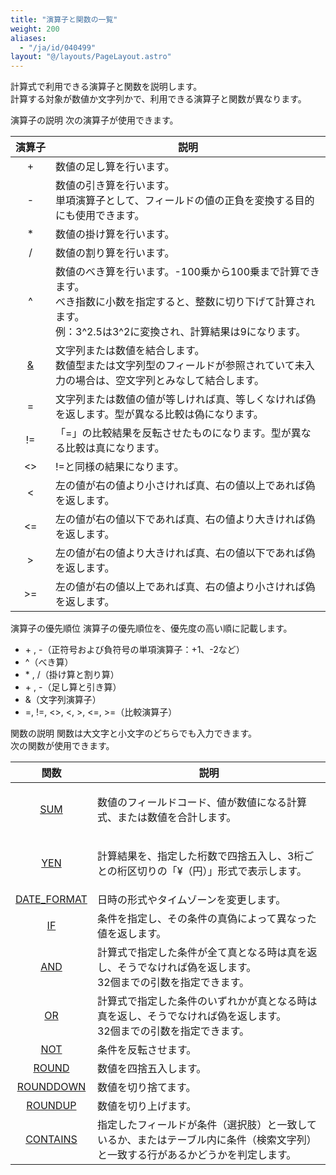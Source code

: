 ```yaml
---
title: "演算子と関数の一覧"
weight: 200
aliases:
  - "/ja/id/040499"
layout: "@/layouts/PageLayout.astro"
---
```




計算式で利用できる演算子と関数を説明します。  
計算する対象が数値か文字列かで、利用できる演算子と関数が異なります。

<Heading id="autocalc_autocalc_format_10">演算子の説明</Heading>
次の演算子が使用できます。

<table>
  <thead>
    <tr>
      <th nowrap style="" colspan="1" rowspan="2">演算子</th>
      <th colspan="1" rowspan="2">説明</th>
    </tr>
  </thead>
  <tbody>
    <tr>
      <td style="text-align: center;">+</td>
      <td>数値の足し算を行います。</td>
    </tr>
    <tr>
      <td style="text-align: center;">-</td>
      <td>数値の引き算を行います。<br />
      単項演算子として、フィールドの値の正負を変換する目的にも使用できます。</td>
    </tr>
    <tr>
      <td style="text-align: center;">*</td>
      <td>数値の掛け算を行います。</td>
    </tr>
    <tr>
      <td style="text-align: center;">/</td>
      <td>数値の割り算を行います。</td>
    </tr>
    <tr>
      <td style="text-align: center;">^</td>
      <td>数値のべき算を行います。-100乗から100乗まで計算できます。<br />
      べき指数に小数を指定すると、整数に切り下げて計算されます。<br />
      例：3^2.5は3^2に変換され、計算結果は9になります。</td>
    </tr>
    <tr>
      <td style="text-align: center;"><a href="/k/ja/id/040511.html">&amp;</a></td>
      <td>文字列または数値を結合します。<br />
      数値型または文字列型のフィールドが参照されていて未入力の場合は、空文字列とみなして結合します。</td>
    </tr>
    <tr>
      <td style="text-align: center;">=</td>
      <td>文字列または数値の値が等しければ真、等しくなければ偽を返します。型が異なる比較は偽になります。</td>
    </tr>
    <tr>
      <td style="text-align: center;">!=</td>
      <td>「=」の比較結果を反転させたものになります。型が異なる比較は真になります。<br />
      </td>
    </tr>
    <tr>
      <td style="text-align: center;"><></td>
      <td>!=と同様の結果になります。<br /></td>
    </tr>
    <tr>
      <td style="text-align: center;"><</td>
      <td>左の値が右の値より小さければ真、右の値以上であれば偽を返します。</td>
    </tr>
    <tr>
      <td style="text-align: center;"><=</td>
      <td>左の値が右の値以下であれば真、右の値より大きければ偽を返します。</td>
    </tr>
    <tr>
      <td style="text-align: center;">></td>
      <td>左の値が右の値より大きければ真、右の値以下であれば偽を返します。</td>
    </tr>
    <tr>
      <td style="text-align: center;">>=</td>
      <td>左の値が右の値以上であれば真、右の値より小さければ偽を返します。</td>
    </tr>
  </tbody>
</table>

<Heading level={3} id="autocalc_autocalc_format_2010">演算子の優先順位</Heading>
演算子の優先順位を、優先度の高い順に記載します。

* \+ , -（正符号および負符号の単項演算子：+1、-2など）
* ^（べき算）
* \* , /（掛け算と割り算）
* \+ , -（足し算と引き算）
* &（文字列演算子）
* =,  !=,  <>,  <,  >,  <=,  >=（比較演算子）

<Heading id="autocalc_autocalc_format_20">関数の説明</Heading>
関数は大文字と小文字のどちらでも入力できます。  
次の関数が使用できます。

<table>
  <thead>
    <tr>
      <th style="" colspan="1" rowspan="2">関数</th>
      <th colspan="1" rowspan="2">説明</th>
    </tr>
  </thead>
  <tbody>
    <tr>
      <td style="text-align: center;"><a href="/k/ja/id/040807.html" target="_blank">SUM</a></td>
      <td>
      <p>数値のフィールドコード、値が数値になる計算式、または数値を合計します。</p>
      </td>
    </tr>
    <tr>
      <td style="text-align: center;"><a href="/k/ja/id/040808.html" target="_blank">YEN</a></td>
      <td>
      <p>計算結果を、指定した桁数で四捨五入し、3桁ごとの桁区切りの「&yen;（円）」形式で表示します。</p>
      </td>
    </tr>
    <tr>
      <td style="text-align: center;"><a href="/k/ja/id/040501.html" target="_blank">DATE_FORMAT</a></td>
      <td>日時の形式やタイムゾーンを変更します。<br /></td>
    </tr>
    <tr>
      <td style="text-align: center;"><a href="/k/ja/id/040505.html" target="_blank">IF</a></td>
      <td>条件を指定し、その条件の真偽によって異なった値を返します。</td>
    </tr>
    <tr>
      <td style="text-align: center;"><a href="/k/ja/id/040496.html" target="_blank">AND</a></td>
      <td>計算式で指定した条件が全て真となる時は真を返し、そうでなければ偽を返します。<br />
      32個までの引数を指定できます。</td>
    </tr>
    <tr>
      <td style="text-align: center;"><a href="/k/ja/id/040496.html" target="_blank">OR</a></td>
      <td>計算式で指定した条件のいずれかが真となる時は真を返し、そうでなければ偽を返します。<br />
      32個までの引数を指定できます。</td>
    </tr>
    <tr>
      <td style="text-align: center;"><a href="/k/ja/id/040496.html" target="_blank">NOT</a></td>
      <td>条件を反転させます。</td>
    </tr>
    <tr>
      <td style="text-align: center;"><a href="/k/ja/id/040507.html" target="_blank">ROUND</a></td>
      <td>数値を四捨五入します。</td>
    </tr>
    <tr>
      <td style="text-align: center;"><a href="/k/ja/id/040507.html" target="_blank">ROUNDDOWN</a></td>
      <td>数値を切り捨てます。</td>
    </tr>
    <tr>
      <td style="text-align: center;"><a href="/k/ja/id/040507.html" target="_blank">ROUNDUP</a></td>
      <td>数値を切り上げます。</td>
    </tr>
    <tr>
      <td style="text-align: center;"><a href="/k/ja/id/040506.html" target="_blank">CONTAINS</a></td>
      <td>指定したフィールドが条件（選択肢）と一致しているか、またはテーブル内に条件（検索文字列）と一致する行があるかどうかを判定します。</td>
    </tr>
  </tbody>
</table>
